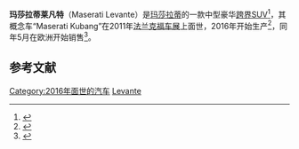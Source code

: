 {{Infobox automobile
| name         = Maserati Levante
| image        = 2018 Maserati Levante S Automatic 3.0.jpg
| caption      =
| manufacturer = [[玛莎拉蒂|玛莎拉蒂]]
| aka          =
| production   = 2016年至今
| model_years  = 2017年至今
| assembly     = 意大利[[都灵|都灵]]
| designer     =
| class        = 中型豪华[[跨界SUV|跨界SUV]]
| body_style   = 5门SUV
| layout       = [[前置四驱|前置四驱]]
| platform     =
| related      = {{unbulleted list |[[玛莎拉蒂吉博力_(M157)|玛莎拉蒂吉博力 (M157)]] |[[玛莎拉蒂总裁|玛莎拉蒂总裁]]第六代}}
| engine       = {{unbulleted list |3.0 L F160 [[V6引擎|V6]]（双涡轮汽油）|3.0 L VM A630 HP V6（涡轮柴油）|3.8L F154 [[V8引擎|V8]]（双涡轮汽油）}}
| transmission = 8档 ZF 8HP 自动
| wheelbase    = {{convert|3004|mm|in|1|abbr=on}}
| length       = {{convert|5003|mm|in|1|abbr=on}}
| width        = {{convert|1968|mm|in|1|abbr=on}}
| height       = {{convert|1679|mm|in|1|abbr=on}}
| weight       = {{convert|2109|-|2205|kg|lb|0|abbr=on}}
| predecessor  =
| successor    =
| sp = uk
}}
'''玛莎拉蒂莱凡特'''（Maserati Levante）是[[玛莎拉蒂|玛莎拉蒂]]的一款中型豪华[[跨界SUV|跨界SUV]]<ref>{{cite journal |last=DeLorenzo |first=Matt |title=2014 Maserati Kubang: An SUV with the heart of a Ferrari |journal=[[Road_&_Track|Road & Track]] |date=December 2011 |volume=63 |page=22 |issue=4 |url=http://www.roadandtrack.com/auto-shows/frankfurt/maserati-kubang |accessdate=2 December 2011 |archiveurl=https://web.archive.org/web/20111124081503/http://www.roadandtrack.com/auto-shows/frankfurt/maserati-kubang |archivedate= 2011-11-24}}</ref>，其概念车“Maserati Kubang”在2011年[[法兰克福车展|法兰克福车展]]上面世，2016年开始生产<ref name="Bloomberg 2013">{{cite web |last=Ebhardt |first=Tommaso |title=Fiat Said Ready to Build Maserati SUV in Turin With Deal |url=https://www.bloomberg.com/news/2013-09-04/fiat-said-ready-to-build-maserati-suv-in-turin-with-deal.html |website=bloomberg.com |publisher=[[Bloomberg_L.P.|Bloomberg L.P.]] |accessdate=5 September 2013 |date=4 September 2013 |archive-date=2014-11-09 |archive-url=https://web.archive.org/web/20141109174152/http://www.bloomberg.com/news/2013-09-04/fiat-said-ready-to-build-maserati-suv-in-turin-with-deal.html |dead-url=no }}</ref>，同年5月在欧洲开始销售<ref>{{cite web |url=https://www.bloomberg.com/news/articles/2016-03-01/maserati-levante-suv-debut-geneva-motor-show-video |title=Maserati Levante World Debut: $76,000 V6 SUV to Challenge BMW, Bentley |last=Elliott |first=Hannah |website=bloomberg.com |accessdate=2 March 2016 |archive-date=2019-06-22 |archive-url=https://web.archive.org/web/20190622153357/https://www.bloomberg.com/news/articles/2016-03-01/maserati-levante-suv-debut-geneva-motor-show-video |dead-url=no }}</ref>。
== 参考文献==
{{reflist}}

[[Category:2016年面世的汽车|Category:2016年面世的汽车]]
[[Category:玛莎拉蒂车款|Levante]]